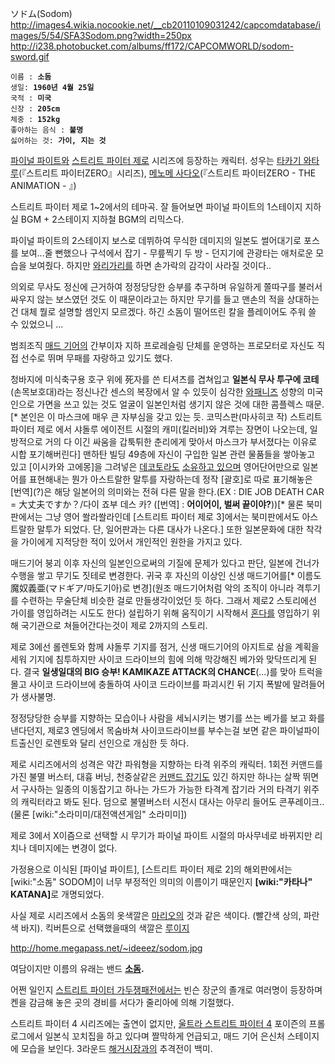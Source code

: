 ソドム(Sodom)
http://images4.wikia.nocookie.net/__cb20110109031242/capcomdatabase/images/5/54/SFA3Sodom.png?width=250px
http://i238.photobucket.com/albums/ff172/CAPCOMWORLD/sodom-sword.gif
 이름 : '''소돔'''
 생일: '''1960년 4월 25일'''
 국적 : '''미국'''
 신장 : '''205cm'''
 체중 : '''152kg'''
 좋아하는 음식 : '''불명'''
 싫어하는 것: '''가이, 지는 것'''
[[파이널 파이트]]와 [[스트리트 파이터 제로]] 시리즈에 등장하는 캐릭터. 성우는 [[타카기 와타루]](『스트리트 파이터ZERO』시리즈), [[메노메 사다오]](『스트리트 파이터ZERO - THE ANIMATION - 』)

{{{#!HTML
<embed src="//www.youtube.com/v/AW2O2Elm-Jc?hl=ko_KR&amp;version=3" type="application/x-shockwave-flash" width="420" height="315" allowscriptaccess="always" allowfullscreen="true"></embed>
}}}

스트리트 파이터 제로 1~2에서의 테마곡. 잘 들어보면 파이널 파이트의 1스테이지 지하실 BGM + 2스테이지 지하철 BGM의 리믹스다.

파이널 파이트의 2스테이지 보스로 데뷔하여 무식한 데미지의 일본도 썰어대기로 포스를 보여...줄 뻔했으나 구석에서 잡기 - 무릎찍기 두 방 - 던지기에 관광타는 애처로운 모습을 보여줬다. 하지만 [[와리가리]]를 하면 손가락의 감각이 사라질 것이다..

의외로 무사도 정신에 근거하여 정정당당한 승부를 추구하며 유일하게 쫄따구를 불러서 싸우지 않는 보스였던 것도 이 때문이라고는 하지만 무기를 들고 맨손의 적을 상대하는 건 대체 뭘로 설명할 셈인지 모르겠다. 하긴 소돔이 떨어뜨린 칼을 플레이어도 주워 쓸 수 있었으니 ...

범죄조직 [[매드 기어]]의 간부이자 지하 프로레슬링 단체를 운영하는 프로모터로 자신도 직접 선수로 뛰며 무패를 자랑하고 있기도 했다.

청바지에 미식축구용 호구 위에 死자를 쓴 티셔츠를 겹쳐입고 '''일본식 무사 투구에 코테'''(손목보호대)라는 정신나간 센스의 복장에서 알 수 있듯이 심각한 [[와패니즈]] 성향의 미국인으로 가면을 쓰고 있는 것도 얼굴이 일본인처럼 생기지 않은 것에 대한 콤플렉스 때문.[* 본인은 이 마스크에 매우 큰 자부심을 갖고 있는 듯. 코믹스판(마사히코 작) 스트리트파이터 제로 에서 샤돌루 에이전트 시절의 캐미(킬러비)와 겨루는 장면이 나오는데, 일방적으로 거의 다 이긴 싸움을 갑툭튀한 춘리에게 맞아서 마스크가 부서졌다는 이유로 시합 포기해버린다] 맨하탄 빌딩 49층에 자신이 구입한 일본 관련 물품들을 쌓아놓고 있고 [이시카와 고에몽]을 그려넣은 [[데코토라]]도 [http://slateman.net/images/gaming/backgrounds/sfz2/ 소유하고 있으며] 영어단어만으로 일본어를 표현해내는 뭔가 아스트랄한 말투를 자랑하는데 정작 [괄호]로 따로 표기해놓은 [번역](?)은 해당 일본어의 의미와는 전혀 다른 말을 한다.(EX : DIE JOB DEATH CAR = 大丈夫ですか？/다이 죠부 데스 카? ([번역] : '''어이어이, 벌써 끝이야?'''))[* 물론 북미판에서는 그냥 영어 쏼라쏼라인데 [스트리트 파이터 제로 3]에서는 북미판에서도 아스트랄한 말투가 되었다. 단, 일어판과는 다른 대사가 나온다.] 또한 일본문화에 대한 착각을 가이에게 지적당한 적이 있어서 개인적인 원한을 가지고 있다. 

매드기어 붕괴 이후 자신의 일본인으로써의 기질에 문제가 있다고 판단, 일본에 건너가 수행을 쌓고 무기도 짓테로 변경한다. 귀국 후 자신의 이상인 신생 매드기어를[* 이름도 魔奴義亜(マドギア/마도기아)로 변경](원조 매드기어처럼 악의 조직이 아니라 격투기를 수련하는 무술단체 비슷한 걸로 만들생각이었던 듯 하다. 그래서 제로2 스토리에선 가이를 영입하려는 시도도 한다) 설립하기 위해 움직이기 시작해서 [[혼다]]를 영입하기 위해 국기관으로 쳐들어간다는것이 제로 2까지의 스토리.

제로 3에선 롤렌토와 함께 샤돌루 기지를 점거, 신생 매드기어의 아지트로 삼을 계획을 세워 기지에 침투하지만 사이코 드라이브의 힘에 의해 막강해진 베가와 맞닥뜨리게 된다. 결국 '''일생일대의 BIG 승부! KAMIKAZE ATTACK의 CHANCE'''(...)를 맞아 트럭을 몰고 사이코 드라이브에 충돌하여 사이코 드라이브를 파괴시킨 뒤 기지 폭발에 말려들어가 생사불명.

정정당당한 승부를 지향하는 모습이나 사람을 세뇌시키는 병기를 쓰는 베가를 보고 화를 낸다던지, 제로3 엔딩에서 목숨바쳐 사이코드라이브를 부수는걸 보면 같은 파이널파이트출신인 로렌토와 달리 선인으로 개심한 듯 하다.

제로 시리즈에서의 성격은 약간 파워형을 지향하는 타격 위주의 캐릭터. 1회전 커맨드를 가진 불멸 버스터, 대흉 버닝, 천중살같은 [[커맨드 잡기]]도 있긴 하지만 하나는 살짝 뛰면서 구사하는 일종의 이동잡기고 하나는 가드가 가능한 타격계 잡기라 거의 타격기 위주의 캐릭터라고 봐도 된다. 덤으로 불멸버스터 시전시 대사는 아무리 들어도 콘푸레이크..(물론 [wiki:"소라미미/대전액션게임" 소라미미])

제로 3에서 X이즘으로 선택할 시 무기가 파이널 파이트 시절의 마사무네로 바뀌지만 리치나 데미지에는 변경이 없다.

가정용으로 이식된 [파이널 파이트], [스트리트 파이터 제로 2]의 해외판에서는 [wiki:"소돔" SODOM]이 너무 부정적인 의미의 이름이기 때문인지 '''[wiki:"카타나" KATANA]'''로 개명되었다.

사실 제로 시리즈에서 소돔의 옷색깔은 [[마리오]]의 것과 같은 색이다. (빨간색 상의, 파란색 바지). 킥버튼으로 선택했을때의 색깔은 [[루이지]]

http://home.megapass.net/~ideeez/sodom.jpg

여담이지만 이름의 유래는 밴드 '''[[소돔]].'''

어쩐 일인지 [[스트리트 파이터 가두쟁패전]]에서는 빈슨 장군의 졸개로 여러명이 등장하며 켄을 감금해 놓은 곳의 경비를 서다가 줄리아에 의해 기절했다.

스트리트 파이터 4 시리즈에는 출연이 없지만, [[울트라 스트리트 파이터 4]] 포이즌의 프롤로그에서 일본식 꼬치집을 하고 있다며 짤막하게 언급되고, 매드 기어 은신처 스테이지에 모습을 보인다. 3라운드 [[해거]]시장과의 추격전이 백미.
